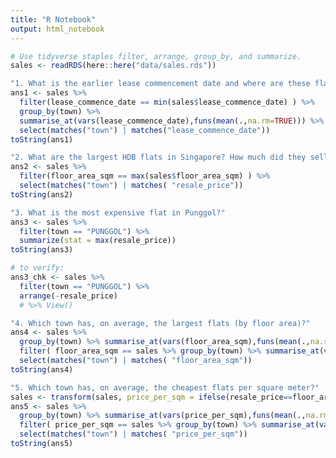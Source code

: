 ```yaml
---
title: "R Notebook"
output: html_notebook
---
```

```r
# Use tidyverse staples filter, arrange, group_by, and summarize. 
sales <- readRDS(here::here("data/sales.rds"))

"1. What is the earlier lease commencement date and where are these flats located?"
ans1 <- sales %>% 
  filter(lease_commence_date == min(sales$lease_commence_date) ) %>%
  group_by(town) %>% 
  summarise_at(vars(lease_commence_date),funs(mean(.,na.rm=TRUE))) %>% 
  select(matches("town") | matches("lease_commence_date"))
toString(ans1)
```
```r

"2. What are the largest HDB flats in Singapore? How much did they sell for?"
ans2 <- sales %>% 
  filter(floor_area_sqm == max(sales$floor_area_sqm) ) %>% 
  select(matches("town") | matches( "resale_price"))
toString(ans2)

```
```r
"3. What is the most expensive flat in Punggol?"
ans3 <- sales %>% 
  filter(town == "PUNGGOL") %>% 
  summarize(stat = max(resale_price))
toString(ans3)

# to verify:
ans3_chk <- sales %>% 
  filter(town == "PUNGGOL") %>% 
  arrange(-resale_price) 
  # %>% View()
```
```r
"4. Which town has, on average, the largest flats (by floor area)?"
ans4 <- sales %>% 
  group_by(town) %>% summarise_at(vars(floor_area_sqm),funs(mean(.,na.rm=TRUE))) %>%
  filter( floor_area_sqm == sales %>% group_by(town) %>% summarise_at(vars(floor_area_sqm),funs(mean(.,na.rm=TRUE))) %>% max(sales$floor_area_sqm) ) %>% 
  select(matches("town") | matches( "floor_area_sqm"))
toString(ans4) 
```
```r
"5. Which town has, on average, the cheapest flats per square meter?"
sales <- transform(sales, price_per_sqm = ifelse(resale_price==floor_area_sqm, resale_price/floor_area_sqm, resale_price/floor_area_sqm))
ans5 <- sales %>% 
  group_by(town) %>% summarise_at(vars(price_per_sqm),funs(mean(.,na.rm=TRUE))) %>%
  filter( price_per_sqm == sales %>% group_by(town) %>% summarise_at(vars(price_per_sqm),funs(mean(.,na.rm=TRUE))) %>% select(matches("price_per_sqm")) %>% min() ) %>% 
  select(matches("town") | matches( "price_per_sqm"))
toString(ans5) 

```